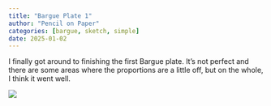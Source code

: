 ```yaml
---
title: "Bargue Plate 1"
author: "Pencil on Paper"
categories: [bargue, sketch, simple]
date: 2025-01-02
---
```


I finally got around to finishing the first Bargue plate. It's not perfect and there are some areas where the proportions are a little off, but on the whole, I think it went well.

![](feature.jpg)
